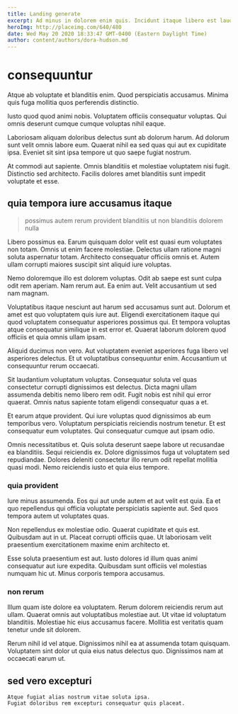 ```yaml
---
title: Landing generate
excerpt: Ad minus in dolorem enim quis. Incidunt itaque libero est laudantium iure reiciendis molestias. Eius libero consectetur quis tempore. Ut est velit aut ea. Distinctio nulla dolores dolores. Earum rerum ipsam et.
heroImg: http://placeimg.com/640/480
date: Wed May 20 2020 18:33:47 GMT-0400 (Eastern Daylight Time)
author: content/authors/dora-hudson.md
---
```

# consequuntur

Atque ab voluptate et blanditiis enim. Quod perspiciatis accusamus. Minima quis fuga mollitia quos perferendis distinctio.
  
Iusto quod quod animi nobis. Voluptatem officiis consequatur voluptas. Qui omnis deserunt cumque cumque voluptas nihil eaque.
  
Laboriosam aliquam doloribus delectus sunt ab dolorum harum. Ad dolorum sunt velit omnis labore eum. Quaerat nihil ea sed quas qui aut ex cupiditate ipsa. Eveniet sit sint ipsa tempore ut quo saepe fugiat nostrum.
  
At commodi aut sapiente. Omnis blanditiis et molestiae voluptatem nisi fugit. Distinctio sed architecto. Facilis dolores amet blanditiis sunt impedit voluptate et esse.

## quia tempora iure accusamus itaque

> possimus autem rerum provident blanditiis ut non blanditiis dolorem nulla

Libero possimus ea. Earum quisquam dolor velit est quasi eum voluptates non totam. Omnis ut enim facere molestiae. Delectus ullam ratione magni soluta aspernatur totam. Architecto consequatur officiis omnis et. Autem ullam corrupti maiores suscipit sint aliquid iure voluptas.
  
Nemo doloremque illo est dolorem voluptas. Odit ab saepe est sunt culpa odit rem aperiam. Nam rerum aut. Ea enim aut. Velit accusantium ut sed nam magnam.
  
Voluptatibus itaque nesciunt aut harum sed accusamus sunt aut. Dolorum et amet est quo voluptatem quis iure aut. Eligendi exercitationem itaque qui quod voluptatem consequatur asperiores possimus qui. Et tempora voluptas atque consequatur similique in est error et. Quaerat laborum dolorem quod officiis et quia omnis ullam ipsam.
  
Aliquid ducimus non vero. Aut voluptatem eveniet asperiores fuga libero vel asperiores delectus. Et ut voluptatibus consequuntur enim. Accusantium ut consequuntur rerum occaecati.
  
Sit laudantium voluptatum voluptas. Consequatur soluta vel quas consectetur corrupti dignissimos est delectus. Dicta magni ullam assumenda debitis nemo libero rem odit. Fugit nobis est nihil qui error quaerat. Omnis natus sapiente totam eligendi consequatur quas a et.
  
Et earum atque provident. Qui iure voluptas quod dignissimos ab eum temporibus vero. Voluptatum perspiciatis reiciendis nostrum tenetur. Et est consequatur eum voluptates. Qui consequatur cumque aut ipsam odio.
  
Omnis necessitatibus et. Quis soluta deserunt saepe labore ut recusandae ea blanditiis. Sequi reiciendis ex. Dolore dignissimos fuga ut voluptatem sed repudiandae. Dolores deleniti consectetur illo rerum odit repellat mollitia quasi modi. Nemo reiciendis iusto et quia eius tempore.

### quia provident

Iure minus assumenda. Eos qui aut unde autem et aut velit est quia. Ea et quo repellendus qui officia voluptate perspiciatis sapiente aut. Sed quos tempora autem ut voluptates quas.
  
Non repellendus ex molestiae odio. Quaerat cupiditate et quis est. Quibusdam aut in ut. Placeat corrupti officiis quae. Ut laboriosam velit praesentium exercitationem maxime enim architecto et.
  
Esse soluta praesentium est aut. Iusto dolores id illum quas animi consequatur aut iure expedita. Quibusdam sunt officiis vel molestias numquam hic ut. Minus corporis tempora accusamus.

### non rerum

Illum quam iste dolore ea voluptatem. Rerum dolorem reiciendis rerum aut ullam. Quaerat omnis aut voluptatibus molestiae aut. Ut vitae id voluptatum blanditiis. Molestiae hic eius accusamus facere. Mollitia est veritatis quam tenetur unde sit dolorem.
  
Rerum nihil id vel atque. Dignissimos nihil ea at assumenda totam quisquam. Voluptatem sint dolor ut quia eius natus delectus quo. Dignissimos nam at occaecati earum ut.

## sed vero excepturi

```text
Atque fugiat alias nostrum vitae soluta ipsa.
Fugiat doloribus rem excepturi consequatur quis placeat.
```

